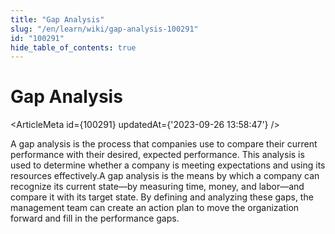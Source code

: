 ```yaml
---
title: "Gap Analysis"
slug: "/en/learn/wiki/gap-analysis-100291"
id: "100291"
hide_table_of_contents: true
---
```



# Gap Analysis

<ArticleMeta id={100291} updatedAt={'2023-09-26 13:58:47'} />
<div className='border-solid border-b border-t-0 my-4 border-[var(--ifm-color-gray-300)]' />

A gap analysis is the process that companies use to compare their current performance with their desired, expected performance. This analysis is used to determine whether a company is meeting expectations and using its resources effectively.A gap analysis is the means by which a company can recognize its current state—by measuring time, money, and labor—and compare it with its target state. By defining and analyzing these gaps, the management team can create an action plan to move the organization forward and fill in the performance gaps.
